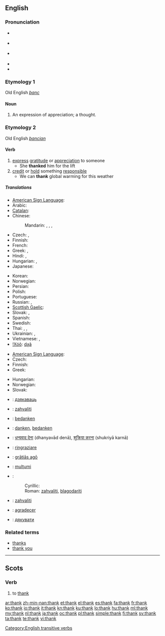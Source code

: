 {{also|thanks}}
==English==

===Pronunciation===
* {{enPR|thăngk}} {{IPA|/θæŋk/}} {{SAMPA|/T{Nk/}}
* {{a|UK|US}} {{IPA|[θæŋk]}}
* {{a|æ-tensing|NY}} {{IPA|[θeəŋk]}}
* {{audio|en-us-thank.ogg|Audio (US)}}
* {{rhymes|æŋk}}

===Etymology 1===
Old English ''[[þanc]]''

====Noun====
{{en-noun}}

# {{obsolete}} An expression of appreciation; a thought.

===Etymology 2===
Old English ''[[þancian]]''

====Verb====
{{en-verb}}

# [[express]] [[gratitude]] or [[appreciation]] to someone
#* She '''thanked''' him for the lift
# [[credit]] or [[hold]] something [[responsible]]
#* We can '''thank''' global warming for this weather

=====Translations=====
{{trans-top|express gratitude or appreciation to someone}}
* [[American Sign Language]]: {{tø|ase|OpenB@Chin-PalmBack OpenB@FromChin-PalmUp}}
* Arabic: {{t-|ar|شكر|tr=shákara}}
* [[Catalan]]: {{t+|ca|agrair}}
* Chinese:
*: Mandarin: {{t-|cmn|感謝|sc=Hani}},  {{t-|cmn|感谢|tr=gǎnxiè|sc=Hani}},  {{t|cmn|道謝|sc=Hani}},  {{t|cmn|道谢|tr=dàoxiè|sc=Hani}}
* Czech: {{t-|cs|děkovat}}, {{t-|cs|poděkovat}}
* Finnish: {{t+|fi|kiittää}}
* French: {{t+|fr|remercier}}
* Greek: {{t+|el|ευχαριστώ|tr=efcharistó}}, {{t|el|ευγνωμονώ|tr=evgnomonó}}
* Hindi: {{t-|hi|धन्यवाद देना|tr=dhanyavād denā|xs=Hindi}},  {{t-|hi|शुक्रिया करना|tr=shukriyā karnā|xs=Hindi}}
* Hungarian: {{t+|hu|megköszön}}, {{t+|hu|köszön}}
* Japanese: {{t+|ja|感謝|alt=感謝する|tr=かんしゃする, kansha-suru}}
{{trans-mid}}
* Korean: {{t+|ko|감사하다|tr=gamsa-hada|sc=Hang}}
* Norwegian: {{t+|no|takke}}
* Persian: {{t|fa|سپاسگزاری|tr=sepâsgozâri|xs=Persian}}
* Polish: {{t+|pl|dziękować}}
* Portuguese: {{t+|pt|agradecer}}
* Russian: {{t+|ru|благодарить|tr=blagodarít'}} {{impf}}, {{t+|ru|поблагодарить|tr=poblagodarít'}} {{pf}}
* [[Scottish Gaelic]]: {{t-|gd|thoir taing do|xs=Scottish Gaelic}}
* Slovak: {{t-|sk|ďakovať}}, {{t-|sk|poďakovať}}
* Spanish: {{t|es|agradecer}}
* Swedish: {{t+|sv|tacka}}
* Thai: {{t-|th|ขอบคุณ|tr=kòp-kun}},  {{t|th|ขอบใจ|tr=kòp-jai}},  {{t|th|ขอบพระคุณ|tr=kòp-prá-kun}}
* Ukrainian: {{t|uk|дякувати|tr=djákuvaty|xs=Ukrainian}},  {{t|uk|подякувати|tr=podjákuvaty|xs=Ukrainian}}
* Vietnamese: {{t+|vi|cám ơn|xs=Vietnamese}},  {{t|vi|biết ơn|xs=Vietnamese}}
* [[!Xóõ]]: [[da̰ã]]
{{trans-bottom}}

{{trans-top|credit or hold something responsible}}
* [[American Sign Language]]: {{tø|ase|OpenB@Chin-PalmBack OpenB@FromChin-PalmUp}}
* Czech: {{t-|cs|poděkovat}}
* Finnish: {{t+|fi|kiittää}}
* Greek: {{t+|el|ευχαριστώ|tr=efcharistó}}
{{trans-mid}}
* Hungarian: {{t+|hu|köszön}}
* Norwegian: {{t+|no|takke}}
* Slovak: {{t-|sk|poďakovať}}
{{trans-bottom}}

{{checktrans-top|express gratitude}}
* {{ttbc|Belarusian}}: [[дзякаваць]]
* {{ttbc|Bosnian}}: [[zahvaliti#Bosnian|zahvaliti]]
* {{ttbc|Dutch}}: [[bedanken]]
* {{ttbc|German}}: [[danken]], [[bedanken]]
* {{ttbc|Hindi}}: [[धन्यवाद देना]] (dhanyavād denā), [[शुक्रिया करना]] (shukriyā karnā)
* {{ttbc|Italian}}: [[ringraziare]]
* {{ttbc|Latin}}: [[gratias ago|grātiās agō]]
{{trans-mid}}
* {{ttbc|Romanian}}: [[mulţumi]]
* {{ttbc|Serbian}}:
*: Cyrillic: {{t-|sr|захвалити|sc=Cyrl}}
*: Roman: [[zahvaliti#Serbian|zahvaliti]], [[blagodariti]]
* {{ttbc|Slovene}}: [[zahvaliti]]
* {{ttbc|Spanish}}: [[agradecer]]
* {{ttbc|Ukrainian}}: [[дякувати]]
{{trans-bottom}}

===Related terms===
* [[thanks]]
* [[thank you]]

[[Category:English transitive verbs]]

----

==Scots==

===Verb===
{{sco-verb|thanks|thankin|thankit|thankit}}

# to [[#English|thank]]

[[ar:thank]]
[[zh-min-nan:thank]]
[[et:thank]]
[[el:thank]]
[[es:thank]]
[[fa:thank]]
[[fr:thank]]
[[ko:thank]]
[[io:thank]]
[[it:thank]]
[[kn:thank]]
[[ku:thank]]
[[lo:thank]]
[[hu:thank]]
[[ml:thank]]
[[my:thank]]
[[nl:thank]]
[[ja:thank]]
[[oc:thank]]
[[pl:thank]]
[[simple:thank]]
[[fi:thank]]
[[sv:thank]]
[[ta:thank]]
[[te:thank]]
[[vi:thank]]